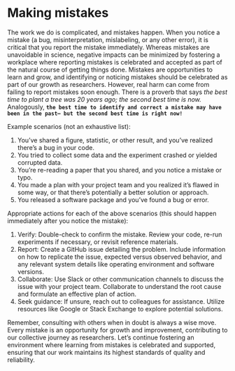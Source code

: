 # Making mistakes {.unnumbered}

The work we do is complicated, and mistakes happen. When you notice a mistake (a bug, misinterpretation, mislabeling, or any other error), it is critical that you report the mistake immediately. Whereas mistakes are unavoidable in science, negative impacts can be minimized by fostering a workplace where reporting mistakes is celebrated and accepted as part of the natural course of getting things done. Mistakes are opportunities to learn and grow, and identifying or noticing mistakes should be celebrated as part of our growth as researchers. However, real harm can come from failing to report mistakes soon enough. There is a proverb that says *the best time to plant a tree was 20 years ago; the second best time is now.* Analogously, **`the best time to identify and correct a mistake may have been in the past– but the second best time is right now!`**

Example scenarios (not an exhaustive list):

1. You’ve shared a figure, statistic, or other result, and you’ve realized there’s a bug in your code.
2. You tried to collect some data and the experiment crashed or yielded corrupted data.
3. You’re re-reading a paper that you shared, and you notice a mistake or typo.
4. You made a plan with your project team and you realized it’s flawed in some way, or that there’s potentially a better solution or approach.
5. You released a software package and you’ve found a bug or error.

Appropriate actions for each of the above scenarios (this should happen immediately after you notice the mistake):

1. Verify: Double-check to confirm the mistake. Review your code, re-run experiments if necessary, or revisit reference materials.
2. Report: Create a GitHub issue detailing the problem. Include information on how to replicate the issue, expected versus observed behavior, and any relevant system details like operating environment and software versions.
3. Collaborate: Use Slack or other communication channels to discuss the issue with your project team. Collaborate to understand the root cause and formulate an effective plan of action.
4. Seek guidance: If unsure, reach out to colleagues for assistance. Utilize resources like Google or Stack Exchange to explore potential solutions.

Remember, consulting with others when in doubt is always a wise move. Every mistake is an opportunity for growth and improvement, contributing to our collective journey as researchers. Let's continue fostering an environment where learning from mistakes is celebrated and supported, ensuring that our work maintains its highest standards of quality and reliability.
